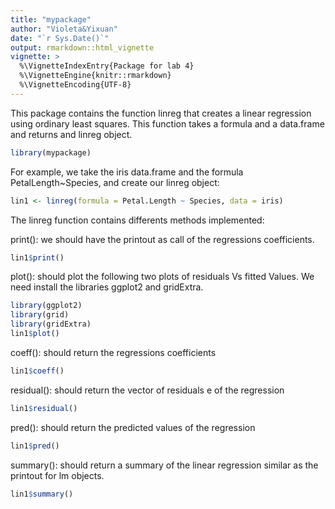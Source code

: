 ```yaml
---
title: "mypackage"
author: "Violeta&Yixuan"
date: "`r Sys.Date()`"
output: rmarkdown::html_vignette
vignette: >
  %\VignetteIndexEntry{Package for lab 4}
  %\VignetteEngine{knitr::rmarkdown}
  %\VignetteEncoding{UTF-8}
---
```


This package contains the function linreg that creates a linear regression using 
ordinary least squares.
This function takes a formula and a data.frame and returns and linreg object.

```r
library(mypackage)
```

For example, we take the iris data.frame and the formula PetalLength~Species, 
and create our linreg object:
```r
lin1 <- linreg(formula = Petal.Length ~ Species, data = iris)
```

The linreg function contains differents methods implemented:

print(): we should have the printout as call of the regressions coefficients.

```r
lin1$print()
```

plot(): should plot the following two plots of residuals Vs fitted Values.
We need install the libraries ggplot2 and gridExtra.
```r
library(ggplot2)
library(grid)
library(gridExtra)
lin1$plot()
```

coeff(): should return the regressions coefficients
```r
lin1$coeff()
```

residual(): should return the vector of residuals e of the regression
```r
lin1$residual()
```

pred(): should return the predicted values of the regression
```r
lin1$pred()
```

summary(): should return a summary of the linear regression similar as the printout for lm objects. 
```r
lin1$summary()
```

